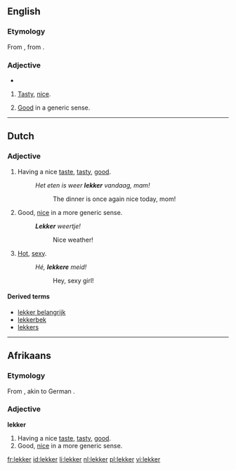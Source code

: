 ==English==

===Etymology===
From {{Af.}} {{term|lekker|lang=af}}, from {{D.}} {{term|lekker|lang=nl}}.

===Adjective===
{{en-adj}}
* {{rfv-inflection|more lekker}}

# {{context|South Africa}} [[tasty|Tasty]], [[nice]].
# {{context|South Africa}} [[good|Good]] in a generic sense.

----

==Dutch==

===Adjective===
{{nl-adj|comp=lekkerder}}

# Having a nice [[taste]], [[tasty]], [[good]].
#: ''Het eten is weer '''lekker''' vandaag, mam!''
#:: The dinner is once again nice today, mom!
# Good, [[nice]] in a more generic sense.
#: '''''Lekker''' weertje!''
#:: Nice weather!
# {{colloquial|lang=nl}} [[hot|Hot]], [[sexy]].
#: ''Hé, '''lekkere''' meid!''
#:: Hey, sexy girl!

====Derived terms====
* [[lekker belangrijk]]
* [[lekkerbek]]
* [[lekkers]]

----

==Afrikaans==

===Etymology===
From {{D.|af}} {{term|lekker|lang=nl}}, akin to German {{term|lecker|lang=de}}.

===Adjective===
'''lekker'''

# Having a nice [[taste]], [[tasty]], [[good]].
# Good, [[nice]] in a more generic sense.

[[fr:lekker]]
[[id:lekker]]
[[li:lekker]]
[[nl:lekker]]
[[pl:lekker]]
[[vi:lekker]]